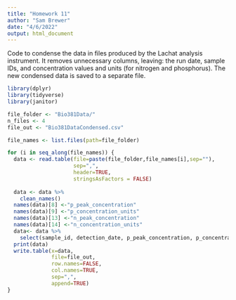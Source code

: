 ```yaml
---
title: "Homework 11"
author: "Sam Brewer"
date: "4/6/2022"
output: html_document
---
```


Code to condense the data in files produced by the Lachat analysis instrument. It removes unnecessary columns, leaving: the run date, sample IDs, and concentration values and units (for nitrogen and phosphorus). The new condensed data is saved to a separate file.

```r
library(dplyr)
library(tidyverse)
library(janitor)

file_folder <- "Bio381Data/"
n_files <- 4
file_out <- "Bio381DataCondensed.csv"

file_names <- list.files(path=file_folder)

for (i in seq_along(file_names)) {
  data <- read.table(file=paste(file_folder,file_names[i],sep=""),
                     sep=",",
                     header=TRUE,
                     stringsAsFactors = FALSE)
  
  data <- data %>%
    clean_names()
  names(data)[8] <-"p_peak_concentration"
  names(data)[9] <-"p_concentration_units"
  names(data)[13] <-"n_peak_concentration"
  names(data)[14] <-"n_concentration_units"
  data<- data %>%
    select(sample_id, detection_date, p_peak_concentration, p_concentration_units, n_peak_concentration, n_concentration_units) 
  print(data)
  write.table(x=data,
              file=file_out,
              row.names=FALSE,
              col.names=TRUE,
              sep=",",
              append=TRUE)
}



```
